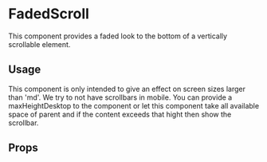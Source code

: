 
# FadedScroll

This component provides a faded look to the bottom of a vertically scrollable element.

## Usage

This component is only intended to give an effect on screen sizes larger than 'md'. We try to not have scrollbars in mobile.
You can provide a maxHeightDesktop to the component or let this component take all available space of parent and if the content exceeds that hight then show the scrollbar.

## Props

<Props of={FadedScroll} />
